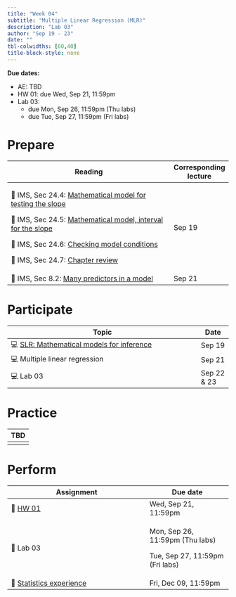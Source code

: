 ```yaml
---
title: "Week 04"
subtitle: "Multiple Linear Regression (MLR)"
description: "Lab 03"
author: "Sep 19 - 23"
date: ""
tbl-colwidths: [60,40]
title-block-style: none
---
```


::: callout-important
**Due dates:**

-   AE: TBD
-   HW 01: due Wed, Sep 21, 11:59pm
-   Lab 03:
    -   due Mon, Sep 26, 11:59pm (Thu labs)
    -   due Tue, Sep 27, 11:59pm (Fri labs)
:::

# Prepare

+----------------------------------------------------------------------------------------------------------------------------------------------------------------+-----------------------+
| Reading                                                                                                                                                        | Corresponding lecture |
+================================================================================================================================================================+=======================+
| 📖 IMS, Sec 24.4: [Mathematical model for testing the slope](https://openintro-ims.netlify.app/inf-model-slr.html#mathslope)                                   | Sep 19                |
|                                                                                                                                                                |                       |
| 📖 IMS, Sec 24.5: [Mathematical model, interval for the slope](https://openintro-ims.netlify.app/inf-model-slr.html#mathematical-model-interval-for-the-slope) |                       |
|                                                                                                                                                                |                       |
| 📖 IMS, Sec 24.6: [Checking model conditions](https://openintro-ims.netlify.app/inf-model-slr.html#tech-cond-linmod)                                           |                       |
|                                                                                                                                                                |                       |
| 📖 IMS, Sec 24.7: [Chapter review](https://openintro-ims.netlify.app/inf-model-slr.html#chp24-review)                                                          |                       |
+----------------------------------------------------------------------------------------------------------------------------------------------------------------+-----------------------+
| 📖 IMS, Sec 8.2: [Many predictors in a model](https://openintro-ims.netlify.app/model-mlr.html#many-predictors-in-a-model)                                     | Sep 21                |
+----------------------------------------------------------------------------------------------------------------------------------------------------------------+-----------------------+

# Participate

| Topic                                                                         | Date        |
|-------------------------------------------------------------------------------|-------------|
| 💻 [SLR: Mathematical models for inference](../slides/07-slr-math-models.qmd) | Sep 19      |
| 💻 Multiple linear regression                                                 | Sep 21      |
| 💻 Lab 03                                                                     | Sep 22 & 23 |

# Practice

| TBD |
|-----|
|     |

# Perform

+--------------------------------------------------------+---------------------------------+
| Assignment                                             | Due date                        |
+========================================================+=================================+
| 📝 [HW 01](../hw/hw-01.qmd)                            | Wed, Sep 21, 11:59pm            |
+--------------------------------------------------------+---------------------------------+
| 📝 Lab 03                                              | Mon, Sep 26, 11:59pm (Thu labs) |
|                                                        |                                 |
|                                                        | Tue, Sep 27, 11:59pm (Fri labs) |
+--------------------------------------------------------+---------------------------------+
| 📝 [Statistics experience](../hw/stats-experience.qmd) | Fri, Dec 09, 11:59pm            |
+--------------------------------------------------------+---------------------------------+
